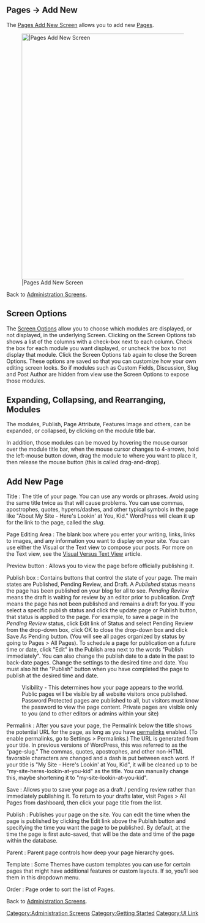 {{Languages|
{{en|Pages Add New Screen}}
{{hr|Stranice Dodaj Novu Zaslon}}
{{ja|管理画面/固定ページ/新規追加}}
}}

==Pages &rarr; Add New==

The [[Pages Add New Screen]] allows you to add new [[Pages]].

[[Image:writepage.png|640px||Pages Add New Screen]]

Back to [[Administration Screens]].

==Screen Options==

The [[Administration Panels#Screen_Options|Screen Options]] allow you to choose which modules are displayed, or not displayed, in the underlying Screen. Clicking on the Screen Options tab shows a list of the columns with a check-box next to each column. Check the box for each module you want displayed, or uncheck the box to not display that module. Click the Screen Options tab again to close the Screen Options. These options are saved so that you can customize how your own editing screen looks.  So if modules such as Custom Fields, Discussion, Slug and Post Author are hidden from view use the Screen Options to expose those modules.

==Expanding, Collapsing, and Rearranging, Modules==

The modules, Publish, Page Attribute, Features Image and others, can be expanded, or collapsed, by clicking on the module title bar.

In addition, those modules can be moved by hovering the mouse cursor over the module title bar, when the mouse cursor changes to 4-arrows, hold the left-mouse button down, drag the module to where you want to place it, then release the mouse button (this is called drag-and-drop).

==Add New Page==

;Title : The title of your page.  You can use any words or phrases. Avoid using the same title twice as that will cause problems.  You can use commas, apostrophes, quotes, hypens/dashes, and other typical symbols in the page like "About My Site - Here's Lookin' at You, Kid."  WordPress will clean it up for the link to the page, called the ''slug''.

;Page Editing Area : The blank box where you enter your writing, links, links to images, and any information you want to display on your site. You can use either the Visual or the Text view to compose your posts. For more on the Text view, see the [[Writing Posts#Visual_Versus Text_Editor|Visual Versus Text View]] article.

;Preview button : Allows you to view the page before officially publishing it.

;Publish box : Contains buttons that control the state of your page.  The main states are Published, Pending Review, and Draft. A ''Published'' status means the page has been published on your blog for all to see. ''Pending Review'' means the draft is waiting for review by an editor prior to publication. ''Draft'' means the page has not been published and remains a draft for you. If you select a specific publish status and click the update page or Publish button, that status is applied to the page. For example, to save a page in the ''Pending Review'' status, click Edit link of Status and select Pending Review from the drop-down box, click OK to close the drop-down box and click Save As Pending button. (You will see all pages organized by status by going to Pages > All Pages).  To schedule a page for publication on a future time or date, click "Edit" in the Publish area next to the words "Publish immediately". You can also change the publish date to a date in the past to back-date pages.  Change the settings to the desired time and date.  You must also hit the "Publish" button when you have completed the page to publish at the desired time and date.  

: Visibility - This determines how your page appears to the world.  Public pages will be visible by all website visitors once published. Password Protected pages are published to all, but visitors must know the password to view the page content.  Private pages are visible only to you (and to other editors or admins within your site)

;Permalink : After you save your page, the Permalink below the title shows the potential URL for the page, as long as you have [[Using_Permalinks|permalinks]] enabled. (To enable permalinks, go to Settings > Permalinks.) The URL is generated from your title. In previous versions of WordPress, this was referred to as the "page-slug."  The commas, quotes, apostrophes, and other non-HTML favorable characters are changed and a dash is put between each word. If your title is "My Site - Here's Lookin' at You, Kid", it will be cleaned up to be "my-site-heres-lookin-at-you-kid" as the title. You can manually change this, maybe shortening it to "my-site-lookin-at-you-kid".

;Save : Allows you to save your page as a draft / pending review rather than immediately publishing it. To return to your drafts later, visit Pages > All Pages from dashboard, then click your page title from the list.

;Publish : Publishes your page on the site. You can edit the time when the page is published by clicking the Edit link above the Publish button and specifying the time you want the page to be published. By default, at the time the page is first auto-saved, that will be the date and time of the page within the database.

;Parent : Parent page controls how deep your page hierarchy goes.

;Template : Some Themes have custom templates you can use for certain pages that might have additional features or custom layouts. If so, you’ll see them in this dropdown menu.

;Order : Page order to sort the list of Pages.

Back to [[Administration Screens]].


{{Administration Screens Footer}}

[[Category:Administration Screens]]
[[Category:Getting Started]]
[[Category:UI Link]]